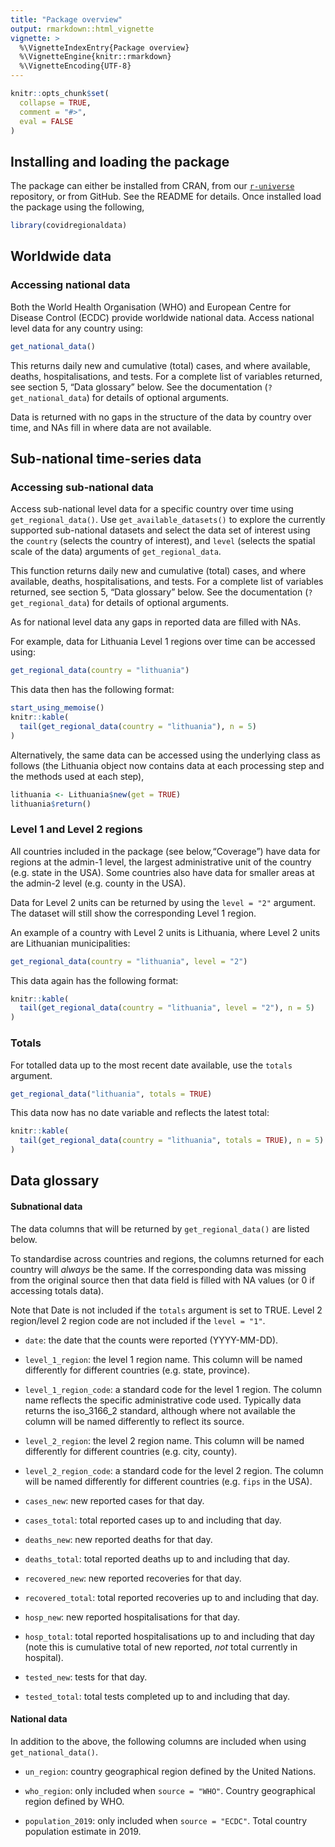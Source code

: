 ```yaml
---
title: "Package overview"
output: rmarkdown::html_vignette
vignette: >
  %\VignetteIndexEntry{Package overview}
  %\VignetteEngine{knitr::rmarkdown}
  %\VignetteEncoding{UTF-8}
---
```


```r
knitr::opts_chunk$set(
  collapse = TRUE,
  comment = "#>",
  eval = FALSE
)
```

## Installing and loading the package

The package can either be installed from CRAN, from our [`r-universe`](https://epiforecasts.r-universe.dev/ui) repository, or from GitHub. See the README for details. Once installed load the package using the following,

```r
library(covidregionaldata)
```

## Worldwide data

### Accessing national data

Both the World Health Organisation (WHO) and European Centre for Disease Control (ECDC) provide worldwide national data. Access national level data for any country using:

```r
get_national_data()
```

This returns daily new and cumulative (total) cases, and where available, deaths, hospitalisations, and tests. For a complete list of variables returned, see section 5, "Data glossary" below. See the documentation (`?get_national_data`) for details of optional arguments.

Data is returned with no gaps in the structure of the data by country over time, and NAs fill in where data are not available.

## Sub-national time-series data

### Accessing sub-national data

Access sub-national level data for a specific country over time using `get_regional_data()`. Use `get_available_datasets()` to explore the currently supported sub-national datasets and select the data set of interest using the `country` (selects the country of interest), and `level` (selects the spatial scale of the data) arguments of `get_regional_data`.

This function returns daily new and cumulative (total) cases, and where available, deaths, hospitalisations, and tests. For a complete list of variables returned, see section 5, "Data glossary" below. See the documentation (`?get_regional_data`) for details of optional arguments.

As for national level data any gaps in reported data are filled with NAs.

For example, data for Lithuania Level 1 regions over time can be accessed using:

```r
get_regional_data(country = "lithuania")
```

This data then has the following format: 

```r
start_using_memoise()
knitr::kable(
  tail(get_regional_data(country = "lithuania"), n = 5)
)
```

Alternatively, the same data can be accessed using the underlying class as follows (the Lithuania object now contains data at each processing step and the methods used at each step), 

```r
lithuania <- Lithuania$new(get = TRUE)
lithuania$return()
```
### Level 1 and Level 2 regions

All countries included in the package (see below,"Coverage") have data for regions at the admin-1 level, the largest administrative unit of the country (e.g. state in the USA). Some countries also have data for smaller areas at the admin-2 level (e.g. county in the USA).

Data for Level 2 units can be returned by using the `level = "2"` argument. The dataset will still show the corresponding Level 1 region.

An example of a country with Level 2 units is Lithuania, where Level 2 units are Lithuanian municipalities:

```r
get_regional_data(country = "lithuania", level = "2")
```

This data again has the following format: 

```r
knitr::kable(
  tail(get_regional_data(country = "lithuania", level = "2"), n = 5)
)
```

### Totals

For totalled data up to the most recent date available, use the `totals` argument.

```r
get_regional_data("lithuania", totals = TRUE)
```

This data now has no date variable and reflects the latest total:

```r
knitr::kable(
  tail(get_regional_data(country = "lithuania", totals = TRUE), n = 5)
)
```



## Data glossary

#### Subnational data

The data columns that will be returned by `get_regional_data()` are listed below.

To standardise across countries and regions, the columns returned for each country will _always_ be the same. If the corresponding data was missing from the original source then that data field is filled with NA values (or 0 if accessing totals data).

Note that Date is not included if the `totals` argument is set to TRUE. Level 2 region/level 2 region code are not included if the `level = "1"`.

* `date`: the date that the counts were reported (YYYY-MM-DD).

* `level_1_region`: the level 1 region name. This column will be named differently for different countries (e.g. state, province).

* `level_1_region_code`: a standard code for the level 1 region. The column name reflects the specific administrative code used. Typically data returns the iso_3166_2 standard, although where not available the column will be named differently to reflect its source.

* `level_2_region`: the level 2 region name. This column will be named differently for different countries (e.g. city, county).

* `level_2_region_code`: a standard code for the level 2 region. The column will be named differently for different countries (e.g. `fips` in the USA).

* `cases_new`: new reported cases for that day.

* `cases_total`: total reported cases up to and including that day.

* `deaths_new`: new reported deaths for that day.

* `deaths_total`: total reported deaths up to and including that day.

* `recovered_new`: new reported recoveries for that day.

* `recovered_total`: total reported recoveries up to and including that day.

* `hosp_new`: new reported hospitalisations for that day.

* `hosp_total`: total reported hospitalisations up to and including that day (note this is cumulative total of new reported, _not_ total currently in hospital).

* `tested_new`: tests for that day.

* `tested_total`: total tests completed up to and including that day.

#### National data

In addition to the above, the following columns are included when using `get_national_data()`.

* `un_region`: country geographical region defined by the United Nations.

* `who_region`: only included when `source = "WHO"`. Country geographical region defined by WHO.

* `population_2019`: only included when `source = "ECDC"`. Total country population estimate in 2019.
